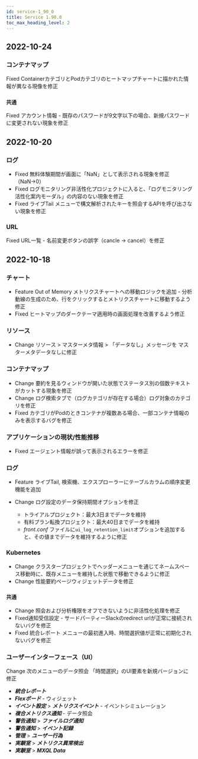 ```yaml
---
id: service-1_90_0
title: Service 1.90.0
toc_max_heading_level: 2
---
```



## 2022-10-24

### コンテナマップ

<Status>Fixed</Status> ContainerカテゴリとPodカテゴリのヒートマップチャートに描かれた情報が異なる現像を修正

### `共通`

<Status>Fixed</Status> <UI>アカウント情報</UI> - 既存のパスワードが9文字以下の場合、新規パスワードに変更されない現象を修正

## 2022-10-20

### ログ

-   <Status>Fixed</Status> 無料体験期間が画面に「NaN」として表示される現象を修正（NaN→0）
-   <Status>Fixed</Status> ログモニタリング非活性化プロジェクトに入ると、「ログモニタリング活性化案内モーダル」の内容のない現象を修正
-   <Status>Fixed</Status> <UI>ライブTail</UI> メニューで構文解析されたキーを照会するAPIを呼び出さない現象を修正

### URL

<Status>Fixed</Status> URL一覧 - 名前変更ボタンの誤字（cancle → cancel）を修正

## 2022-10-18

### チャート

-   <Status>Feature</Status> Out of Memory メトリクスチャートへの移動ロジックを追加 - 分析動線の生成のため、行をクリックするとメトリクスチャートに移動するよう修正
-   <Status>Fixed</Status> ヒートマップのダークテーマ適用時の画面処理を改善するよう修正

### リソース

-   <Status>Change</Status> <UI>リソース</UI> > <UI>マスターメタ情報</UI> > 「データなし」メッセージを <UI>マスターメタデータなし</UI>に修正

### コンテナマップ

-   <Status>Change</Status> 要約を見るウィンドウが開いた状態でステータス別の個数テキストがカットする現象を修正
-   <Status>Change</Status> ログ検索タブで（ログカテゴリが存在する場合）ログ対象のカテゴリを修正
-   <Status>Fixed</Status> カテゴリがPodのときコンテナが複数ある場合、一部コンテナ情報のみを表示するバグを修正

### アプリケーションの現状/性能推移

-   <Status>Fixed</Status> エージェント情報が誤って表示されるエラーを修正

### ログ

-   <Status>Feature</Status> <UI>ライブTail</UI>, <UI>検索機</UI>、<UI>エクスプローラー</UI>にテーブルカラムの順序変更機能を追加
-   <Status>Change</Status> ログ設定のデータ保持期間オプションを修正

    -   トライアルプロジェクト：最大3日までデータを維持
    -   有料プラン転換プロジェクト：最大40日までデータを維持
    -   _front.conf_ ファイルに`ui_log_retention_limit`オプションを追加すると、その値までデータを維持するように修正

### Kubernetes

-   <Status>Change</Status> クラスタープロジェクトでヘッダーメニューを通じてネームスペース移動時に、既存メニューを維持した状態で移動できるように修正
-   <Status>Change</Status> 性能要約ページウィジェットデータを修正

### `共通`

-   <Status>Change</Status> 照会および分析権限をオフできないように非活性化処理を修正
-   <Status>Fixed</Status>通知受信設定 - サードパーティーSlackのredirect urlが正常に接続されないバグを修正
-   <Status>Fixed</Status> <UI>統合レポート</UI> メニューの最初進入時、時間選択値が正常に初期化されないバグを修正

### ユーザーインターフェース（UI）

<Status>Change</Status> 次のメニューのデータ照会 「<UI>時間選択</UI>」のUI要素を新規バージョンに修正

-   **_統合レポート_**
-   **_Flexボード_** - ウィジェット
-   **_イベント設定_** > **_メトリクスイベント_** - イベントシミュレーション
-   **_複合メトリクス通知_** - データ照会
-   **_警告通知_** > **_ファイルログ通知_**
-   **_警告通知_** > **_イベント記録_**
-   **_管理_** > **_ユーザー行為_**
-   **_実験室_** > **_メトリクス異常検出_**
-   **_実験室_** > **_MXQL Data_**
